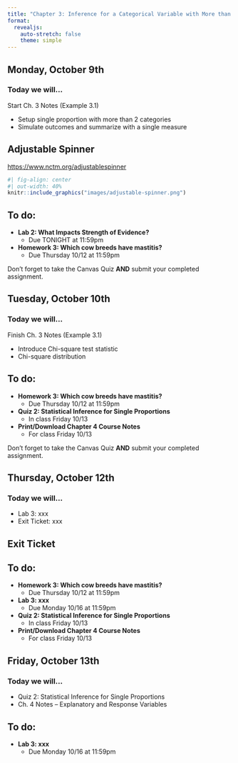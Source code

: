 ```yaml
---
title: "Chapter 3: Inference for a Categorical Variable with More than Two Categories"
format: 
  revealjs:
    auto-stretch: false
    theme: simple
---
```


## Monday, October 9th
### Today we will...

Start Ch. 3 Notes (Example 3.1)

+ Setup single proportion with more than 2 categories
+ Simulate outcomes and summarize with a single measure

## Adjustable Spinner

<https://www.nctm.org/adjustablespinner>

```r
#| fig-align: center
#| out-width: 40%
knitr::include_graphics("images/adjustable-spinner.png")
```

## To do:

+ **Lab 2: What Impacts Strength of Evidence?**
  + Due TONIGHT at 11:59pm
  
+ **Homework 3: Which cow breeds have mastitis?**
  + Due Thursday 10/12 at 11:59pm


::: callout-warning
Don't forget to take the Canvas Quiz **AND** submit your completed assignment.
:::

## Tuesday, October 10th
### Today we will...

Finish Ch. 3 Notes (Example 3.1)

+ Introduce Chi-square test statistic
+ Chi-square distribution

## To do:
  
+ **Homework 3: Which cow breeds have mastitis?**
  + Due Thursday 10/12 at 11:59pm

+ **Quiz 2: Statistical Inference for Single Proportions**
  + In class Friday 10/13
  
+ **Print/Download Chapter 4 Course Notes**
  + For class Friday 10/13

  
::: callout-warning
Don't forget to take the Canvas Quiz **AND** submit your completed assignment.
:::
  
## Thursday, October 12th
### Today we will...

+ Lab 3: xxx
+ Exit Ticket: xxx

## Exit Ticket

## To do:
  
+ **Homework 3: Which cow breeds have mastitis?**
  + Due Thursday 10/12 at 11:59pm
  
+ **Lab 3: xxx**
  + Due Monday 10/16 at 11:59pm
  
+ **Quiz 2: Statistical Inference for Single Proportions**
  + In class Friday 10/13
  
+ **Print/Download Chapter 4 Course Notes**
  + For class Friday 10/13

## Friday, October 13th
### Today we will...

+ Quiz 2: Statistical Inference for Single Proportions
+ Ch. 4 Notes -- Explanatory and Response Variables

## To do:

+ **Lab 3: xxx**
  + Due Monday 10/16 at 11:59pm
  
  
